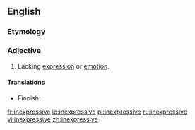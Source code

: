 ==English==

===Etymology===
{{prefix|in|expressive}}

===Adjective===
{{en-adj}}

# Lacking [[expression]] or [[emotion]].

====Translations====
{{trans-top|lacking expression}}
* Finnish: {{t-|fi|ilmeetön}}
{{trans-mid}}
{{trans-bottom}}

[[fr:inexpressive]]
[[io:inexpressive]]
[[pl:inexpressive]]
[[ru:inexpressive]]
[[vi:inexpressive]]
[[zh:inexpressive]]
